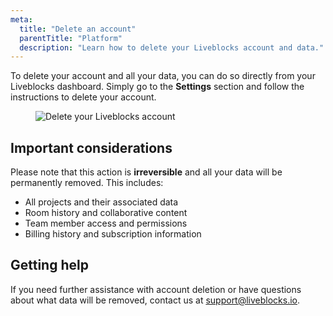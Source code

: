 ```yaml
---
meta:
  title: "Delete an account"
  parentTitle: "Platform"
  description: "Learn how to delete your Liveblocks account and data."
---
```


To delete your account and all your data, you can do so directly from your
Liveblocks dashboard. Simply go to the **Settings** section and follow the
instructions to delete your account.

<Figure>
  <Image
    src="/assets/account-management/delete-account.png"
    alt="Delete your Liveblocks account"
    width={768}
    height={406}
  />
</Figure>

## Important considerations

Please note that this action is **irreversible** and all your data will be
permanently removed. This includes:

- All projects and their associated data
- Room history and collaborative content
- Team member access and permissions
- Billing history and subscription information

## Getting help

If you need further assistance with account deletion or have questions about
what data will be removed, contact us at [support@liveblocks.io](mailto:support@liveblocks.io).
